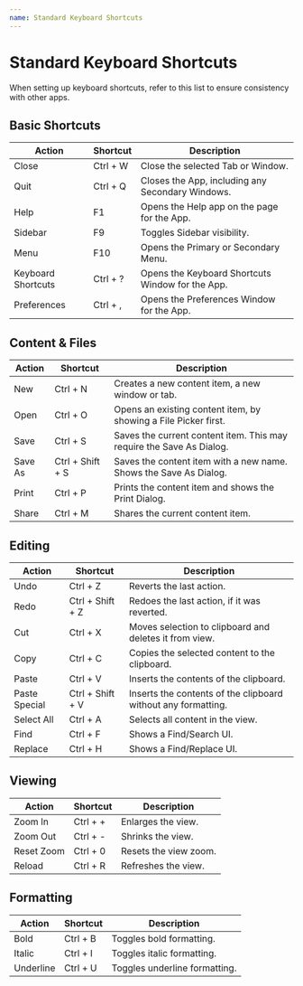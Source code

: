 ```yaml
---
name: Standard Keyboard Shortcuts
---
```


# Standard Keyboard Shortcuts

When setting up keyboard shortcuts, refer to this list to ensure consistency with other apps.

## Basic Shortcuts

| Action             | Shortcut | Description                                      |
| ------------------ | -------- | ------------------------------------------------ |
| Close              | Ctrl + W | Close the selected Tab or Window.                |
| Quit               | Ctrl + Q | Closes the App, including any Secondary Windows. |
| Help               | F1       | Opens the Help app on the page for the App.      |
| Sidebar            | F9       | Toggles Sidebar visibility.                      |
| Menu               | F10      | Opens the Primary or Secondary Menu.             |
| Keyboard Shortcuts | Ctrl + ? | Opens the Keyboard Shortcuts Window for the App. |
| Preferences        | Ctrl + , | Opens the Preferences Window for the App.        |

## Content & Files

| Action  | Shortcut         | Description                                                          |
| ------- | ---------------- | -------------------------------------------------------------------- |
| New     | Ctrl + N         | Creates a new content item, a new window or tab.                     |
| Open    | Ctrl + O         | Opens an existing content item, by showing a File Picker first.      |
| Save    | Ctrl + S         | Saves the current content item. This may require the Save As Dialog. |
| Save As | Ctrl + Shift + S | Saves the content item with a new name. Shows the Save As Dialog.    |
| Print   | Ctrl + P         | Prints the content item and shows the Print Dialog.                  |
| Share   | Ctrl + M         | Shares the current content item.                                     |

## Editing

| Action        | Shortcut         | Description                                                   |
| ------------- | ---------------- | ------------------------------------------------------------- |
| Undo          | Ctrl + Z         | Reverts the last action.                                      |
| Redo          | Ctrl + Shift + Z | Redoes the last action, if it was reverted.                   |
| Cut           | Ctrl + X         | Moves selection to clipboard and deletes it from view.        |
| Copy          | Ctrl + C         | Copies the selected content to the clipboard.                 |
| Paste         | Ctrl + V         | Inserts the contents of the clipboard.                        |
| Paste Special | Ctrl + Shift + V | Inserts the contents of the clipboard without any formatting. |
| Select All    | Ctrl + A         | Selects all content in the view.                              |
| Find          | Ctrl + F         | Shows a Find/Search UI.                                       |
| Replace       | Ctrl + H         | Shows a Find/Replace UI.                                      |

## Viewing

| Action     | Shortcut | Description           |
| ---------- | -------- | --------------------- |
| Zoom In    | Ctrl + + | Enlarges the view.    |
| Zoom Out   | Ctrl + - | Shrinks the view.     |
| Reset Zoom | Ctrl + 0 | Resets the view zoom. |
| Reload     | Ctrl + R | Refreshes the view.   |

## Formatting

| Action    | Shortcut | Description                   |
| --------- | -------- | ----------------------------- |
| Bold      | Ctrl + B | Toggles bold formatting.      |
| Italic    | Ctrl + I | Toggles italic formatting.    |
| Underline | Ctrl + U | Toggles underline formatting. |
